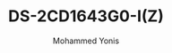 ---
id: 3
slug: DS-2CD1643G0-I(Z)
title: "DS-2CD1643G0-I(Z)"
desc: "4 MP Varifocal Bullet Network Camera"
img: "/src/assets/camera/hikvision/DS-2CD1643G0-I(Z)/DS-2CD1643G0-I(Z) (3).png"
images:
  - "/src/assets/camera/hikvision/DS-2CD1643G0-I(Z)/DS-2CD1643G0-I(Z) (2).png"
  - "/src/assets/camera/hikvision/DS-2CD1643G0-I(Z)/DS-2CD1643G0-I(Z) (3).png"
  - "/src/assets/camera/hikvision/DS-2CD1643G0-I(Z)/DS-2CD1643G0-I(Z).png"
alt: "4 MP Varifocal Bullet Network Camera"
author: "Mohammed Yonis"
reviewBody: "best service and support"
ratingValue: 5

features:
   - "High quality imaging with 4 MP resolution"
   - "Efficient H.265+ compression technology"
   - "Clear imaging even with strong back lighting due to 120 dB WDR"
   - "Up to 256 GB SD card slot for storage"
   - "2.8 to 12 mm motorized varifocal lens for easy installation and monitoring"
   - "EXIR 2.0: advanced infrared technology with long IR range"
   - "Water and dust resistant (IP67) "
publishedTime: "2023-09-15"
modifiedTime: "2023-10-01"
---